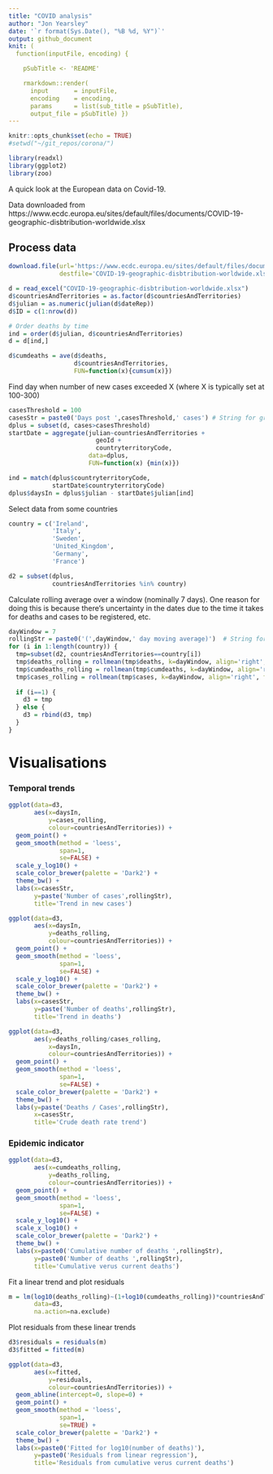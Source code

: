 ```yaml
---
title: "COVID analysis"
author: "Jon Yearsley"
date: '`r format(Sys.Date(), "%B %d, %Y")`'
output: github_document
knit: (
  function(inputFile, encoding) { 

    pSubTitle <- 'README'

    rmarkdown::render( 
      input       = inputFile, 
      encoding    = encoding, 
      params      = list(sub_title = pSubTitle),      
      output_file = pSubTitle) })
---
```


```r
knitr::opts_chunk$set(echo = TRUE)
#setwd("~/git_repos/corona/")

library(readxl)
library(ggplot2)
library(zoo)
```

A quick look at the European data on Covid-19.

Data downloaded from https://www.ecdc.europa.eu/sites/default/files/documents/COVID-19-geographic-disbtribution-worldwide.xlsx

## Process data
```r
download.file(url='https://www.ecdc.europa.eu/sites/default/files/documents/COVID-19-geographic-disbtribution-worldwide.xlsx',
              destfile='COVID-19-geographic-disbtribution-worldwide.xlsx')

d = read_excel("COVID-19-geographic-disbtribution-worldwide.xlsx")
d$countriesAndTerritories = as.factor(d$countriesAndTerritories)
d$julian = as.numeric(julian(d$dateRep))
d$ID = c(1:nrow(d))

# Order deaths by time
ind = order(d$julian, d$countriesAndTerritories) 
d = d[ind,]

d$cumdeaths = ave(d$deaths, 
                  d$countriesAndTerritories, 
                  FUN=function(x){cumsum(x)})
```


Find day when number of new cases exceeded X (where X is typically set at 100-300)
```r
casesThreshold = 100
casesStr = paste0('Days post ',casesThreshold,' cases') # String for graph labels
dplus = subset(d, cases>casesThreshold)
startDate = aggregate(julian~countriesAndTerritories + 
                        geoId + 
                        countryterritoryCode, 
                      data=dplus, 
                      FUN=function(x) {min(x)})

ind = match(dplus$countryterritoryCode,
            startDate$countryterritoryCode)
dplus$daysIn = dplus$julian - startDate$julian[ind]
```


Select data from some countries
```r
country = c('Ireland',
            'Italy',
            'Sweden',
            'United_Kingdom',
            'Germany',
            'France')

d2 = subset(dplus, 
            countriesAndTerritories %in% country)
```

Calculate rolling average over a window (nominally 7 days). One reason for doing this is because there's uncertainty in the dates due to the time it takes for deaths and cases to be registered, etc.
```r
dayWindow = 7
rollingStr = paste0('(',dayWindow,' day moving average)')  # String for graph labels
for (i in 1:length(country)) {
  tmp=subset(d2, countriesAndTerritories==country[i])
  tmp$deaths_rolling = rollmean(tmp$deaths, k=dayWindow, align='right', fill=NA)
  tmp$cumdeaths_rolling = rollmean(tmp$cumdeaths, k=dayWindow, align='right', fill=NA)
  tmp$cases_rolling = rollmean(tmp$cases, k=dayWindow, align='right', fill=NA)
  
  if (i==1) {
    d3 = tmp
  } else {
    d3 = rbind(d3, tmp)
  }
}
```


# Visualisations

### Temporal trends

```r
ggplot(data=d3,
       aes(x=daysIn, 
           y=cases_rolling, 
           colour=countriesAndTerritories)) +
  geom_point() + 
  geom_smooth(method = 'loess', 
              span=1,
              se=FALSE) +
  scale_y_log10() +
  scale_color_brewer(palette = 'Dark2') +
  theme_bw() + 
  labs(x=casesStr,
       y=paste('Number of cases',rollingStr),
       title='Trend in new cases')
```

```r
ggplot(data=d3,
       aes(x=daysIn, 
           y=deaths_rolling, 
           colour=countriesAndTerritories)) +
  geom_point() + 
  geom_smooth(method = 'loess', 
              span=1,
              se=FALSE) +
  scale_y_log10() +
  scale_color_brewer(palette = 'Dark2') +
  theme_bw() + 
  labs(x=casesStr,
       y=paste('Number of deaths',rollingStr),
       title='Trend in deaths')
```

```r
ggplot(data=d3,
       aes(y=deaths_rolling/cases_rolling, 
           x=daysIn, 
           colour=countriesAndTerritories)) +
  geom_point() + 
  geom_smooth(method = 'loess', 
              span=1,
              se=FALSE) +
  scale_color_brewer(palette = 'Dark2') +
  theme_bw() + 
  labs(y=paste('Deaths / Cases',rollingStr),
       x=casesStr,
       title='Crude death rate trend')
```

### Epidemic indicator

```r
ggplot(data=d3,
       aes(x=cumdeaths_rolling, 
           y=deaths_rolling, 
           colour=countriesAndTerritories)) +
  geom_point() + 
  geom_smooth(method = 'loess', 
              span=1,
              se=FALSE) +
  scale_y_log10() +
  scale_x_log10() +
  scale_color_brewer(palette = 'Dark2') +
  theme_bw() + 
  labs(x=paste0('Cumulative number of deaths ',rollingStr),
       y=paste0('Number of deaths ',rollingStr),
       title='Cumulative verus current deaths')
```

Fit a linear trend and plot residuals

```r
m = lm(log10(deaths_rolling)~(1+log10(cumdeaths_rolling))*countriesAndTerritories, 
       data=d3, 
       na.action=na.exclude)
```

Plot residuals from these linear trends
```r
d3$residuals = residuals(m)
d3$fitted = fitted(m)

ggplot(data=d3,
       aes(x=fitted, 
           y=residuals, 
           colour=countriesAndTerritories)) +
  geom_abline(intercept=0, slope=0) +
  geom_point() + 
  geom_smooth(method = 'loess', 
              span=1,
              se=TRUE) +
  scale_color_brewer(palette = 'Dark2') +
  theme_bw() + 
  labs(x=paste0('Fitted for log10(number of deaths)'),
       y=paste0('Residuals from linear regression'),
       title='Residuals from cumulative verus current deaths')
```


